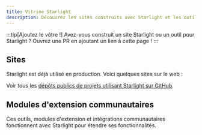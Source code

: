 ```yaml
---
title: Vitrine Starlight
description: Découvrez les sites construits avec Starlight et les outils communautaires qui étendent Starlight !
---
```


:::tip[Ajoutez le vôtre !]
Avez-vous construit un site Starlight ou un outil pour Starlight ?
Ouvrez une PR en ajoutant un lien à cette page !
:::

## Sites


Starlight est déjà utilisé en production. Voici quelques sites sur le web :

<ShowcaseSites />

Voir tous les [dépôts publics de projets utilisant Starlight sur GitHub](https://github.com/withastro/starlight/network/dependents).

## Modules d'extension communautaires


Ces outils, modules d'extension et intégrations communautaires fonctionnent avec Starlight pour étendre ses fonctionnalités.

<CardGrid>
	<LinkCard
		href="https://www.feelback.dev/blog/new-astro-starlight-integration/"
		title="FeelBack"
		description="Ajouter un système de retour d'expérience utilisateur à vos pages de documentation."
	/>
	<LinkCard
		href="https://github.com/HiDeoo/starlight-blog"
		title="starlight-blog"
		description="Ajouter un blogue à votre site de documentation."
	/>
	<LinkCard
		href="https://github.com/HiDeoo/starlight-links-validator"
		title="starlight-links-validator"
		description="Vérifier la validité des liens dans vos pages Starlight."
	/>
	<LinkCard
		href="https://github.com/HiDeoo/starlight-typedoc"
		title="starlight-typedoc"
		description="Générer des pages Starlight à partir de TypeScript en utilisant TypeDoc."
	/>
	<LinkCard
		href="https://github.com/HiDeoo/starlight-openapi"
		title="starlight-openapi"
		description="Créer des pages de documentation à partir de spécifications OpenAPI/Swagger."
	/>
</CardGrid>
